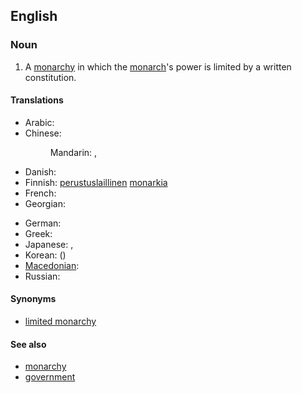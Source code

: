 ==English==
{{wikipedia}}

===Noun===
{{en-noun|sg=[[constitutional]] [[monarchy]]|constitutional monarchies}}

# A [[monarchy]] in which the [[monarch]]'s power is limited by a written constitution.

====Translations====
{{trans-top|monarchy in which the monarch's power is limited by a written constitution}}
* Arabic: {{t|ar|ملكية دستورية|f|tr=malakíyya dustuuríyya}}
* Chinese:
*: Mandarin: {{t|cmn|君主立憲制|sc=Hani}}, {{t|cmn|君主立宪制|tr=jūnzhǔ lìxiànzhì|sc=Hani}}
* Danish: {{t|da|konstitutionelt monarki}}
* Finnish: [[perustuslaillinen]] [[monarkia]]
* French: {{t|fr|monarchie constitutionnelle|f}}
* Georgian: {{t|ka|კონსტიტუციური მონარქია|sc=Geor|xs=Georgian}}
{{trans-mid}}
* German: {{t|de|konstitutionelle Monarchie|f}}
* Greek: {{t|el|συνταγματική μοναρχία|f|tr=syntagmatikí monarchía}}
* Japanese: {{t|ja|立憲君主制|tr=りっけんくんしゅせい, rikken kunshusei}}, {{t|ja|立憲君主政体|tr=りっけんくんしゅせいたい, rikken kunshuseitai}}
* Korean: {{t|ko|입헌 군주제|tr=ibheon gunjuje}} ({{t|ko|立憲君主制}})
* [[Macedonian]]: {{t|mk|уставна монархија|f|tr=ústavna monárhija}}
* Russian: {{t|ru|конституционная монархия|f|tr=konstituciónnaja monárxija}}
{{trans-bottom}}

====Synonyms====
* [[limited monarchy]]

====See also====
* [[monarchy]]
* [[government]]